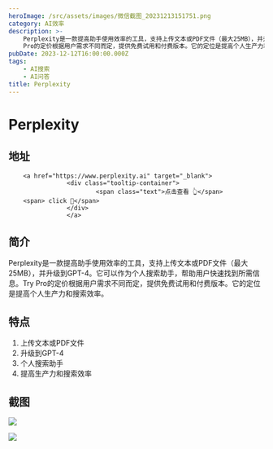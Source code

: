 ```yaml
---
heroImage: /src/assets/images/微信截图_20231213151751.png
category: AI效率
description: >-
    Perplexity是一款提高助手使用效率的工具，支持上传文本或PDF文件（最大25MB），并升级到GPT-4。它可以作为个人搜索助手，帮助用户快速找到所需信息。Try
    Pro的定价根据用户需求不同而定，提供免费试用和付费版本。它的定位是提高个人生产力和搜索效率。
pubDate: 2023-12-12T16:00:00.000Z
tags:
    - AI搜索
    - AI问答
title: Perplexity
---
```


# Perplexity

## 地址

        <a href="https://www.perplexity.ai" target="_blank">
                    <div class="tooltip-container">
                            <span class="text">点击查看 👆</span>
        <span> click 👋</span>
                    </div>
                    </a>
## 简介

Perplexity是一款提高助手使用效率的工具，支持上传文本或PDF文件（最大25MB），并升级到GPT-4。它可以作为个人搜索助手，帮助用户快速找到所需信息。Try Pro的定价根据用户需求不同而定，提供免费试用和付费版本。它的定位是提高个人生产力和搜索效率。

## 特点

1. 上传文本或PDF文件
2. 升级到GPT-4
3. 个人搜索助手
4. 提高生产力和搜索效率

## 截图

![](/src/assets/images/微信截图_20231213151800.png)

![](/src/assets/images/微信截图_20231213151807.png)
